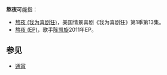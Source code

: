 '''熬夜'''可能指：

*[[熬夜_(我为喜剧狂)|熬夜 (我为喜剧狂)]]，美国情景喜剧《我为喜剧狂》第1季第13集。
*[[熬夜_(EP)|熬夜 (EP)]]，歌手[[陈凯旋_(歌手)|陈凯旋]]2011年EP。

==参见==
*[[通宵|通宵]]

{{disambig|Cat=二字消歧义}}